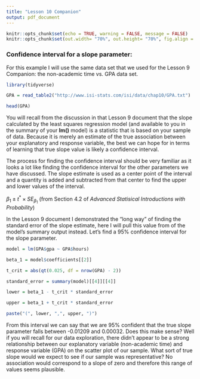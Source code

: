 ```yaml
---
title: "Lesson 10 Companion"
output: pdf_document
---
```


```r
knitr::opts_chunk$set(echo = TRUE, warning = FALSE, message = FALSE)
knitr::opts_chunk$set(out.width= "70%", out.height= "70%", fig.align = "center")
```

### Confidence interval for a slope parameter:

For this example I will use the same data set that we used for the Lesson 9 Companion: the non-academic time vs. GPA data set.

```r
library(tidyverse)

GPA = read_table2("http://www.isi-stats.com/isi/data/chap10/GPA.txt")

head(GPA)
```
You will recall from the discussion in that Lesson 9 document that the slope calculated by the least squares regression model (and available to you in the summary of your **lm()** model) is a statistic that is based on your sample of data. Because it is merely an estimate of the true association between your explanatory and response variable, the best we can hope for in terms of learning that true slope value is likely a confidence interval.

The process for finding the confidence interval should be very familiar as it looks a lot like finding the confidence interval for the other parameters we have discussed. The slope estimate is used as a center point of the interval and a quantity is added and subtracted from that center to find the upper and lower values of the interval.

$\beta_{1} \pm t^{*} \times SE_{\beta_{1}}$ (from Section 4.2 of *Advanced Statisical Introductions with Probability*)

In the Lesson 9 document I demonstrated the "long way" of finding the standard error of the slope estimate, here I will pull this value from of the model's summary output instead. Let's find a 95% confidence interval for the slope parameter.

```r
model = lm(GPA$gpa ~ GPA$hours)

beta_1 = model$coefficients[[2]] 

t_crit = abs(qt(0.025, df = nrow(GPA) - 2))

standard_error = summary(model)[[4]][[4]]

lower = beta_1 - t_crit * standard_error

upper = beta_1 + t_crit * standard_error

paste("(", lower, ",", upper, ")")
```
From this interval we can say that we are 95% confident that the true slope parameter falls between -0.01209 and 0.00032. Does this make sense? Well if you will recall for our data exploration, there didn't appear to be a strong relationship between our explanatory variable (non-academic time) and response variable (GPA) on the scatter plot of our sample. What sort of true slope would we expect to see if our sample was representative? No association would correspond to a slope of zero and therefore this range of values seems plausible.

